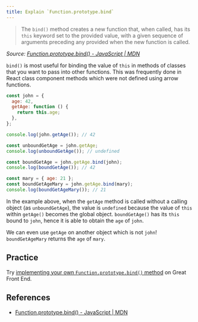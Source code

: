 ```yaml
---
title: Explain `Function.prototype.bind`
---
```


> The `bind()` method creates a new function that, when called, has its `this` keyword set to the provided value, with a given sequence of arguments preceding any provided when the new function is called.

_Source: [Function.prototype.bind() - JavaScript | MDN](https://developer.mozilla.org/en/docs/Web/JavaScript/Reference/Global_objects/Function/bind)_

`bind()` is most useful for binding the value of `this` in methods of classes that you want to pass into other functions. This was frequently done in React class component methods which were not defined using arrow functions.

```js
const john = {
  age: 42,
  getAge: function () {
    return this.age;
  },
};

console.log(john.getAge()); // 42

const unboundGetAge = john.getAge;
console.log(unboundGetAge()); // undefined

const boundGetAge = john.getAge.bind(john);
console.log(boundGetAge()); // 42

const mary = { age: 21 };
const boundGetAgeMary = john.getAge.bind(mary);
console.log(boundGetAgeMary()); // 21
```

In the example above, when the `getAge` method is called without a calling object (as `unboundGetAge`), the value is `undefined` because the value of `this` within `getAge()` becomes the global object. `boundGetAge()` has its `this` bound to `john`, hence it is able to obtain the `age` of `john`.

We can even use `getAge` on another object which is not `john`! `boundGetAgeMary` returns the `age` of `mary`.

## Practice

Try [implementing your own `Function.prototype.bind()` method](/questions/javascript/function-bind) on Great Front End.

## References

- [Function.prototype.bind() - JavaScript | MDN](https://developer.mozilla.org/en/docs/Web/JavaScript/Reference/Global_objects/Function/bind)
